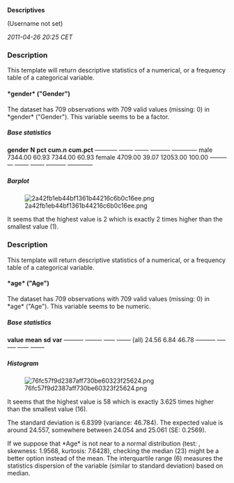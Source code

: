 '''Descriptives'''

(Username not set)

''2011-04-26 20:25 CET''


=== Description ===

This template will return descriptive statistics of a numerical, or a frequency table of a categorical variable. 

==== *gender* ("Gender") ====

The dataset has 709 observations with 709 valid values (missing: 0) in *gender* ("Gender").
This variable seems to be a factor. 

===== Base statistics =====

'''gender'''   '''N'''     '''pct'''   '''cum.n'''   '''cum.pct'''  
<s>--------</s> <s>-----</s> <s>-----</s> <s>-------</s> <s>---------</s>
male         7344.00   60.93     7344.00     60.93        
female       4709.00   39.07     12053.00    100.00       
<s>--------</s> <s>-----</s> <s>-----</s> <s>-------</s> <s>---------</s>

===== Barplot =====

[[Image:2a42fb1eb44bf1361b44216c6b0c16ee.png|center]]

It seems that the highest value is 2 which is exactly 2 times higher than the smallest value (1). 

=== Description ===

This template will return descriptive statistics of a numerical, or a frequency table of a categorical variable. 

==== *age* ("Age") ====

The dataset has 709 observations with 709 valid values (missing: 0) in *age* ("Age").
This variable seems to be numeric. 

===== Base statistics =====

'''value'''   '''mean'''   '''sd'''   '''var'''  
<s>-------</s> <s>------</s> <s>----</s> <s>-----</s>
(all)       24.56      6.84     46.78    
<s>-------</s> <s>------</s> <s>----</s> <s>-----</s>

===== Histogram =====

[[Image:76fc57f9d2387aff730be60323f25624.png|center]]

It seems that the highest value is 58 which is exactly 3.625 times higher than the smallest value (16). 

The standard deviation is 6.8399 (variance: 46.784). The expected value is around 24.557, somewhere between 24.054 and 25.061 (SE: 0.2569). 

If we suppose that *Age* is not near to a normal distribution (test: , skewness: 1.9568, kurtosis: 7.6428), checking the median (23) might be a better option instead of the mean. The interquartile range (6) measures the statistics dispersion of the variable (similar to standard deviation) based on median. 

<!-- wiki code generated by txt2tags 2.6 (http://txt2tags.org) -->
<!-- cmdline: txt2tags -\-encoding=UTF-8 -t wiki -o demo/univar-descriptive.wiki demo/univar-descriptive.txt -->
